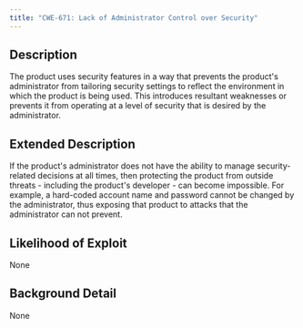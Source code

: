 ```yaml
---
title: "CWE-671: Lack of Administrator Control over Security"
---
```


## Description
The product uses security features in a way that prevents the product's administrator from tailoring security settings to reflect the environment in which the product is being used. This introduces resultant weaknesses or prevents it from operating at a level of security that is desired by the administrator.

## Extended Description
If the product's administrator does not have the ability to manage security-related decisions at all times, then protecting the product from outside threats - including the product's developer - can become impossible. For example, a hard-coded account name and password cannot be changed by the administrator, thus exposing that product to attacks that the administrator can not prevent.

## Likelihood of Exploit
None

## Background Detail
None
        